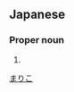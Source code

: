 ==Japanese==
{{ja-kanjitab|真|理|子}}

===Proper noun===
{{ja-pos|proper|まりこ}}

# {{given name|female|lang=ja}}

[[Category:Japanese female given names|まりこ]]